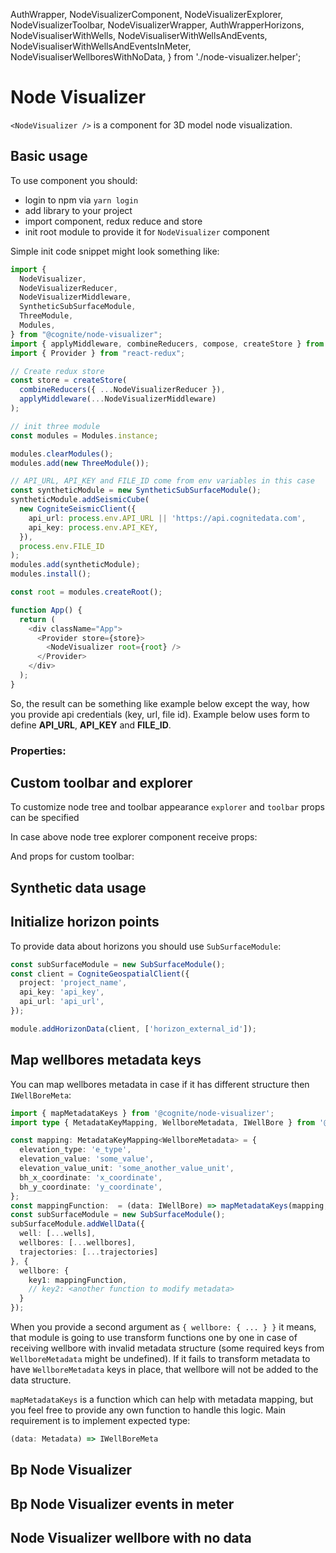   AuthWrapper,
  NodeVisualizerComponent,
  NodeVisualizerExplorer,
  NodeVisualizerToolbar,
  NodeVisualizerWrapper,
  AuthWrapperHorizons,
  NodeVisualiserWithWells,
  NodeVisualiserWithWellsAndEvents,
  NodeVisualiserWithWellsAndEventsInMeter,
  NodeVisualiserWellboresWithNoData,
} from './node-visualizer.helper';

<Meta title="Node-visualizer/Use-cases" />

# Node Visualizer

`<NodeVisualizer />` is a component for 3D model node visualization.

## Basic usage

To use component you should:
- login to npm via `yarn login`
- add library to your project
- import component, redux reduce and store
- init root module to provide it for `NodeVisualizer` component

Simple init code snippet might look something like:

```typescript tsx
import {
  NodeVisualizer,
  NodeVisualizerReducer,
  NodeVisualizerMiddleware,
  SyntheticSubSurfaceModule,
  ThreeModule,
  Modules,
} from "@cognite/node-visualizer";
import { applyMiddleware, combineReducers, compose, createStore } from "redux";
import { Provider } from "react-redux";

// Create redux store
const store = createStore(
  combineReducers({ ...NodeVisualizerReducer }),
  applyMiddleware(...NodeVisualizerMiddleware)
);

// init three module
const modules = Modules.instance;

modules.clearModules();
modules.add(new ThreeModule());

// API_URL, API_KEY and FILE_ID come from env variables in this case
const syntheticModule = new SyntheticSubSurfaceModule();
syntheticModule.addSeismicCube(
  new CogniteSeismicClient({
    api_url: process.env.API_URL || 'https://api.cognitedata.com',
    api_key: process.env.API_KEY,
  }),
  process.env.FILE_ID
);
modules.add(syntheticModule);
modules.install();

const root = modules.createRoot();

function App() {
  return (
    <div className="App">
      <Provider store={store}>
        <NodeVisualizer root={root} />
      </Provider>
    </div>
  );
}
```

So, the result can be something like example below except the way, how you provide api credentials (key, url, file id).
Example below uses form to define **API_URL**, **API_KEY** and **FILE_ID**.

<Story name="Basic">
  <AuthWrapper />
</Story>

### Properties:
<ArgsTable of={NodeVisualizerComponent} />

## Custom toolbar and explorer

To customize node tree and toolbar appearance `explorer` and `toolbar` props can be specified

<Story name="Custom explorer and toolbar">
  <AuthWrapper explorer={Explorer} toolbar={Toolbar} />
</Story>

In case above node tree explorer component receive props:
<ArgsTable of={NodeVisualizerExplorer} />

And props for custom toolbar:
<ArgsTable of={NodeVisualizerToolbar} />

## Synthetic data usage

<Story name="Synthetic data usage">
  <NodeVisualizerWrapper />
</Story>

## Initialize horizon points

<Story name="Horizons">
  <AuthWrapperHorizons />
</Story>

To provide data about horizons you should use `SubSurfaceModule`:
```typescript
const subSurfaceModule = new SubSurfaceModule();
const client = CogniteGeospatialClient({
  project: 'project_name',
  api_key: 'api_key',
  api_url: 'api_url',
});

module.addHorizonData(client, ['horizon_external_id']);
```

## Map wellbores metadata keys

<Story name="Map wellbores metadata">
  <NodeVisualiserWithWells />
</Story>

You can map wellbores metadata in case if it has different structure then `IWellBoreMeta`:
```typescript
import { mapMetadataKeys } from '@cognite/node-visualizer';
import type { MetadataKeyMapping, WellboreMetadata, IWellBore } from '@cognite/node-visualizer';

const mapping: MetadataKeyMapping<WellboreMetadata> = {
  elevation_type: 'e_type',
  elevation_value: 'some_value',
  elevation_value_unit: 'some_another_value_unit',
  bh_x_coordinate: 'x_coordinate',
  bh_y_coordinate: 'y_coordinate',
};
const mappingFunction:  = (data: IWellBore) => mapMetadataKeys(mapping, data);
const subSurfaceModule = new SubSurfaceModule();
subSurfaceModule.addWellData({
  well: [...wells],
  wellbores: [...wellbores],
  trajectories: [...trajectories]
}, {
  wellbore: {
    key1: mappingFunction,
    // key2: <another function to modify metadata>
  }
});
```
When you provide a second argument as `{ wellbore: { ... } }` it means,
that module is going to use transform functions one by one in case of receiving wellbore with invalid
metadata structure (some required keys from `WellboreMetadata` might be undefined). If it fails to
transform metadata to have `WellboreMetadata` keys in place, that wellbore will not be added to the data structure.

`mapMetadataKeys` is a function which can help with metadata mapping, but you feel free to
provide any own function to handle this logic. Main requirement is to implement expected type:

```typescript
(data: Metadata) => IWellBoreMeta
```

## Bp Node Visualizer

<Story name="Bp Map wellbores metadata">
  <NodeVisualiserWithWellsAndEvents />
</Story>

## Bp Node Visualizer events in meter

<Story name="Bp Map wellbores metadata meter">
  <NodeVisualiserWithWellsAndEventsInMeter />
</Story>

## Node Visualizer wellbore with no data

<Story name="Wellbores with no data">
  <NodeVisualiserWellboresWithNoData />
</Story>
